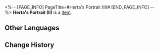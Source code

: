 <%-- [PAGE_INFO]
PageTitle=#Herta's Portrait (II)#
[END_PAGE_INFO] --%>
{{Item Infobox
|id          = 252317
|image       = Item Herta's Portrait (II).png{{subst:void|<!--$UPLOAD:<<SpriteOutput/Quest/PlanetFes/SwapCardPic/SwapCardPiece/1006_2.png>-<Item Herta's Portrait (II).png>-<Item Icons>>-->}}
|type        = 
|invCategory = 
|rarity      = 5
|effect      = 
|description = Complete a Memory Card set to gain buffs.
}}
{{Description|The trailblazing memories deep in your mind will provide inspiration to the game once you recall it in full.}}
'''Herta's Portrait (II)''' is a [[Item]].

==Other Languages==
{{Other Languages
|en   = Herta's Portrait (II)
|zhs  = 黑塔画像-Ⅱ
|zht  = 黑塔畫像-Ⅱ
|ja   = ヘルタの肖像画-II
|ko   = 헤르타 초상화-Ⅱ
|es   = Retrato de Herta&nbsp;II
|fr   = Portrait de Herta (II)
|ru   = Портрет Герты II
|th   = ภาพเหมือนของ Herta II
|vi   = Chân Dung Herta-II
|de   = Porträt von Herta (II)
|id   = Potret Herta II
|pt   = Retrato de Herta (II)
}}

==Change History==
{{Change History|3.2}}